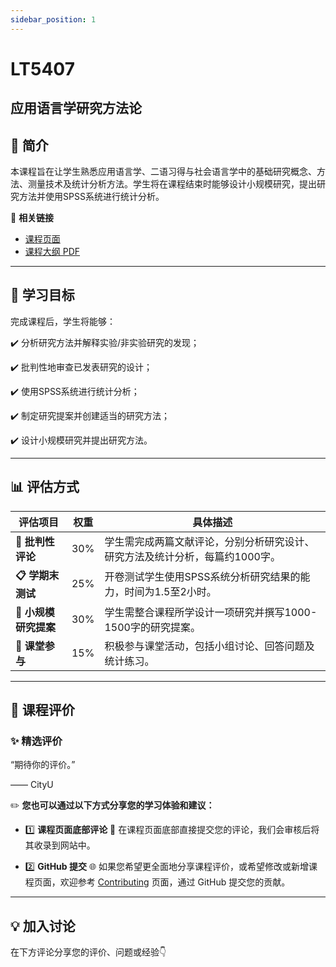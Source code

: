 ```yaml
---
sidebar_position: 1
---
```


# LT5407
## 应用语言学研究方法论

## **📘 简介**
本课程旨在让学生熟悉应用语言学、二语习得与社会语言学中的基础研究概念、方法、测量技术及统计分析方法。学生将在课程结束时能够设计小规模研究，提出研究方法并使用SPSS系统进行统计分析。

🔗 **相关链接**
- [课程页面](https://www.cityu.edu.hk/catalogue/pg/202425/course/LT5407.htm)
- [课程大纲 PDF](https://www.cityu.edu.hk/catalogue/pg/202425/course/LT5407.pdf)

---

## **🎯 学习目标**

完成课程后，学生将能够：

✔️ 分析研究方法并解释实验/非实验研究的发现；

✔️ 批判性地审查已发表研究的设计；

✔️ 使用SPSS系统进行统计分析；

✔️ 制定研究提案并创建适当的研究方法；

✔️ 设计小规模研究并提出研究方法。

---

## **📊 评估方式**

| **评估项目**                | **权重** | **具体描述**                                                                                     |
|----------------------------|---------|-----------------------------------------------------------------------------------------------|
| **📖 批判性评论**            | 30%     | 学生需完成两篇文献评论，分别分析研究设计、研究方法及统计分析，每篇约1000字。                                     |
| **📋 学期末测试**            | 25%     | 开卷测试学生使用SPSS系统分析研究结果的能力，时间为1.5至2小时。                                                |
| **📝 小规模研究提案**        | 30%     | 学生需整合课程所学设计一项研究并撰写1000-1500字的研究提案。                                                  |
| **💬 课堂参与**              | 15%     | 积极参与课堂活动，包括小组讨论、回答问题及统计练习。                                                       |

---

## **💬 课程评价**

### ✨ **精选评价**
<div className={commentStyles.commentBox}>
    <p className={commentStyles.commentText}>
        “期待你的评价。”
    </p>
    <p className={commentStyles.commentAuthor}>—— CityU</p>
</div>

✏️ **您也可以通过以下方式分享您的学习体验和建议：**

- 1️⃣ **课程页面底部评论**
💬 在课程页面底部直接提交您的评论，我们会审核后将其收录到网站中。

- 2️⃣ **GitHub 提交**
🌐 如果您希望更全面地分享课程评价，或希望修改或新增课程页面，欢迎参考 [Contributing](https://penjc.github.io/CityU/contributing) 页面，通过 GitHub 提交您的贡献。

---

## **💡 加入讨论**

在下方评论分享您的评价、问题或经验👇
<Utterances />
